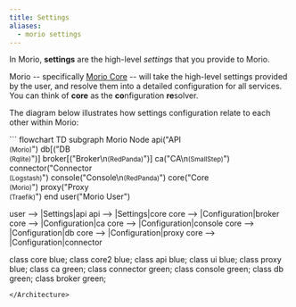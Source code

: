 ```yaml
---
title: Settings
aliases:
  - morio settings
---
```


In Morio, **settings** are the high-level _settings_ that you provide to Morio.

Morio -- specifically [Morio Core](/docs/guides/services/core) -- will take the high-level settings
provided by the user, and resolve them into a detailed configuration for all
services.  
You can think of <b>core</b> as the <b>co</b>nfiguration <b>re</b>solver.

The diagram below illustrates how settings configuration relate to each
other within Morio:

<Architecture caption="Schematic overview of how core resolved the high-level Morio settings into a detailed configuration for each service">
```
flowchart TD
  subgraph Morio Node
    api("API<br /><small>(Morio)</small>")
    db[("DB<br /><small>(Rqlite)</small>")]
    broker[("Broker\n<small>(RedPanda)</small>")]
    ca("CA\n<small>(SmallStep)</small>")
    connector("Connector<br/><small>(Logstash)</small>")
    console("Console\n<small>(RedPanda)</small>")
    core("Core<br /><small>(Morio)</small>")
    proxy("Proxy<br /><small>(Traefik)</small>")
  end
  user("Morio User")

user --> |Settings|api
api --> |Settings|core
core --> |Configuration|broker
core --> |Configuration|ca
core --> |Configuration|console
core --> |Configuration|db
core --> |Configuration|proxy
core --> |Configuration|connector

class core blue;
class core2 blue;
class api blue;
class ui blue;
class proxy blue;
class ca green;
class connector green;
class console green;
class db green;
class broker green;

```
</Architecture>

```
